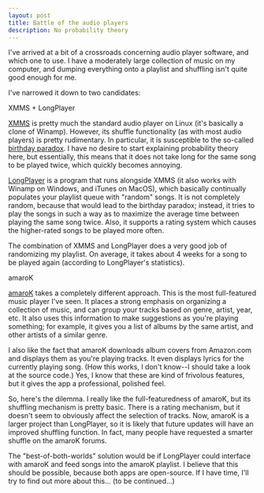 ```yaml
---
layout: post
title: Battle of the audio players
description: No probability theory
---
```


I've arrived at a bit of a crossroads concerning audio player software, and which one to use. I have a moderately large collection of music on my computer, and dumping everything onto a playlist and shuffling isn't quite good enough for me.  
  
I've narrowed it down to two candidates:  
  
XMMS + LongPlayer  
  
[XMMS](http://xmms.org/) is pretty much the standard audio player on Linux (it's basically a clone of Winamp). However, its shuffle functionality (as with most audio players) is pretty rudimentary. In particular, it is susceptible to the so-called [birthday paradox](http://en.wikipedia.org/wiki/Birthday_paradox). I have no desire to start explaining probability theory here, but essentially, this means that it does not take long for the same song to be played twice, which quickly becomes annoying.  
  
[LongPlayer](http://lplayer.sourceforge.net/) is a program that runs alongside XMMS (it also works with Winamp on Windows, and iTunes on MacOS), which basically continually populates your playlist queue with "random" songs. It is not completely random, because that would lead to the birthday paradox; instead, it tries to play the songs in such a way as to maximize the average time between playing the same song twice. Also, it supports a rating system which causes the higher-rated songs to be played more often.  
  
The combination of XMMS and LongPlayer does a very good job of randomizing my playlist. On average, it takes about 4 weeks for a song to be played again (according to LongPlayer's statistics).  
  
amaroK  
  
[amaroK](http://amarok.kde.org/) takes a completely different approach. This is the most full-featured music player I've seen. It places a strong emphasis on organizing a collection of music, and can group your tracks based on genre, artist, year, etc. It also uses this information to make suggestions as you're playing something; for example, it gives you a list of albums by the same artist, and other artists of a similar genre.  
  
I also like the fact that amaroK downloads album covers from Amazon.com and displays them as you're playing tracks. It even displays lyrics for the currently playing song. (How this works, I don't know--I should take a look at the source code.) Yes, I know that these are kind of frivolous features, but it gives the app a professional, polished feel.  
  
So, here's the dilemma. I really like the full-featuredness of amaroK, but its shuffling mechanism is pretty basic. There is a rating mechanism, but it doesn't seem to obviously affect the selection of tracks. Now, amaroK is a larger project than LongPlayer, so it is likely that future updates will have an improved shuffling function. In fact, many people have requested a smarter shuffle on the amaroK forums.  
  
The "best-of-both-worlds" solution would be if LongPlayer could interface with amaroK and feed songs into the amaroK playlist. I believe that this should be possible, because both apps are open-source. If I have time, I'll try to find out more about this... (to be continued...)
